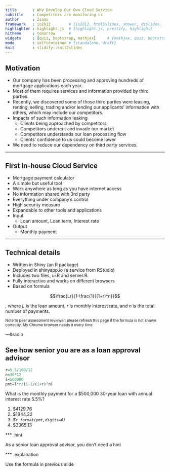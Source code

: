 ```yaml
---
title       : Why Develop Our Own Cloud Service
subtitle    : Competitors are monitoring us
author      : Isaac
framework   : io2012        # {io2012, html5slides, shower, dzslides, ...}
highlighter : highlight.js  # {highlight.js, prettify, highlight}
hitheme     : tomorrow      # 
widgets     : [quiz, bootstrap, mathjax]     # {mathjax, quiz, bootstrap}
mode        : selfcontained # {standalone, draft}
knit        : slidify::knit2slides
---
```


## Motivation
- Our company has been processing and approving hundreds of mortgage applications each year.
- Most of them requires services and information provided by third parties.
- Recently, we discovered some of those third parties were leasing, renting, selling, trading and/or lending our applicants' information with others, which may include our competitors.
- Impacts of such information leaking
  - Clients being approached by competitors
  - Competitors undercut and invade our market
  - Competitors understands our loan processing flow
  - Clients' confidence to us could become lower
- We need to reduce our dependency on third party services.

---

## First In-house Cloud Service
- Mortgage payment calculator
- A simple but useful tool
- Work anywhere as long as you have internet access
- No information shared with 3rd party
- Everything under company's control
- High security measure
- Expandable to other tools and applications
- Input
  - Loan amount, Loan term, Interest rate
- Output
  - Monthly payment

---

## Technical details
- Written in Shiny (an R package)
- Deployed in shinyapp.io (a service from RStudio)
- Includes two files, ui.R and server.R.
- Fully interactive and works on different browsers
- Based on formula

$$\frac{Lr}{1-\frac{1}{(1+r)^n}}$$

, where $L$ is the loan amount, $r$ is monthly interest rate, and $n$ is the total number of payments.

<sub>Note to peer assessment reviewer: please refresh this page if the formula is not shown correctly.  My Chrome browser needs it every time.</sub>


---&radio

## See how senior you are as a loan approval advisor

```r
r=5.5/100/12
n=30*12
l=500000
pmt=l*r/(1-1/(1+r)^n)
```

What is the monthly payment for a $500,000 30-year loan with annual interest rate 5.5%?

1. $4129.76
2. $1844.22
3. _$`r format(pmt,digits=6)`_
4. $3365.13

*** .hint

As a senior loan approval advisor, you don't need a hint

*** .explanation

Use the formula in previous slide

